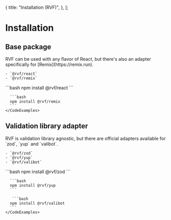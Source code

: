   {
    title: "Installation (RVF)",
  },
];

# Installation

## Base package

<Row>
  <Col>
    RVF can be used with any flavor of React, but there's also an adapter specifically for [Remix](https://remix.run).

    - `@rvf/react`
    - `@rvf/remix`

  </Col>

  <Col>
    <CodeExamples title="Install base package" tabs={["Vanilla React", "Remix"]}>
      ```bash
      npm install @rvf/react
      ```

      ```bash
      npm install @rvf/remix
      ```
    </CodeExamples>

  </Col>

</Row>

## Validation library adapter

<Row>
  <Col>
    RVF is validation library agnostic, but there are official adapters available for `zod`, `yup` and `valibot`.

    - `@rvf/zod`
    - `@rvf/yup`
    - `@rvf/valibot`

  </Col>

  <Col>
    <CodeExamples title="Install validation adapter" tabs={["Zod", "Yup", "Valibot"]}>
      ```bash
      npm install @rvf/zod
      ```

      ```bash
      npm install @rvf/yup
      ```

       ```bash
      npm install @rvf/valibot
      ```
    </CodeExamples>

  </Col>
</Row>
